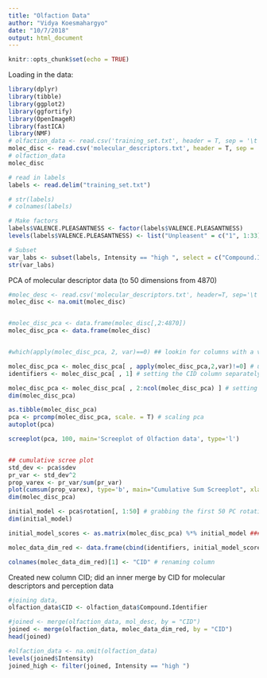 ```yaml
---
title: "Olfaction Data"
author: "Vidya Koesmahargyo"
date: "10/7/2018"
output: html_document
---
```


```r
knitr::opts_chunk$set(echo = TRUE)
```


Loading in the data:
```r
library(dplyr)
library(tibble)
library(ggplot2)
library(ggfortify)
library(OpenImageR)
library(fastICA)
library(NMF)
# olfaction_data <- read.csv('training_set.txt', header = T, sep = '\t')
molec_disc <- read.csv('molecular_descriptors.txt', header = T, sep = '\t')
# olfaction_data
molec_disc
```

```r

# read in labels
labels <- read.delim("training_set.txt")

# str(labels)
# colnames(labels)

# Make factors
labels$VALENCE.PLEASANTNESS <- factor(labels$VALENCE.PLEASANTNESS)
levels(labels$VALENCE.PLEASANTNESS) <- list("Unpleasent" = c("1", 1:33), "Neutral" = c(34:66), "Pleasant" = c(67:100))

# Subset
var_labs <- subset(labels, Intensity == "high ", select = c("Compound.Identifier", "VALENCE.PLEASANTNESS"))
str(var_labs)

```




PCA of molecular descriptor data (to 50 dimensions from 4870)
```r
#molec_desc <- read.csv('molecular_descriptors.txt', header=T, sep='\t')
molec_disc <- na.omit(molec_disc)


#molec_disc_pca <- data.frame(molec_disc[,2:4870])
molec_disc_pca <- data.frame(molec_disc)


#which(apply(molec_disc_pca, 2, var)==0) ## lookin for columns with a variance of 0

molec_disc_pca <- molec_disc_pca[ , apply(molec_disc_pca,2,var)!=0] # using only columns with variance > 0
identifiers <- molec_disc_pca[ , 1] # setting the CID column separately

molec_disc_pca <- molec_disc_pca[ , 2:ncol(molec_disc_pca) ] # setting all other columns
dim(molec_disc_pca)

as.tibble(molec_disc_pca)
pca <- prcomp(molec_disc_pca, scale. = T) # scaling pca
autoplot(pca)

screeplot(pca, 100, main='Screeplot of Olfaction data', type='l')


## cumulative scree plot
std_dev <- pca$sdev
pr_var <- std_dev^2
prop_varex <- pr_var/sum(pr_var)
plot(cumsum(prop_varex), type='b', main="Cumulative Sum Screeplot", xlab='Principle Component', ylab='Total Variance Proportion')
dim(molec_disc_pca)

initial_model <- pca$rotation[, 1:50] # grabbing the first 50 PC rotations (scores)
dim(initial_model)

initial_model_scores <- as.matrix(molec_disc_pca) %*% initial_model ### Data after PCA is done...matrix multiplication

molec_data_dim_red <- data.frame(cbind(identifiers, initial_model_scores)) # combining the CID column w/ rest

colnames(molec_data_dim_red)[1] <- "CID" # renaming column
```

Created new column CID; did an inner merge by CID for molecular descriptors and perception data
```r
#joining data,
olfaction_data$CID <- olfaction_data$Compound.Identifier

#joined <- merge(olfaction_data, mol_desc, by = "CID")
joined <- merge(olfaction_data, molec_data_dim_red, by = "CID")
head(joined)

```
```r
#olfaction_data <- na.omit(olfaction_data)
levels(joined$Intensity)
joined_high <- filter(joined, Intensity == "high ")
```
